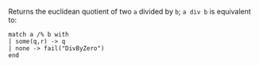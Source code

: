 Returns the euclidean quotient of two `a` divided by `b`; `a div b` is equivalent to:
```archetype
match a /% b with
| some(q,r) -> q
| none -> fail("DivByZero")
end
```